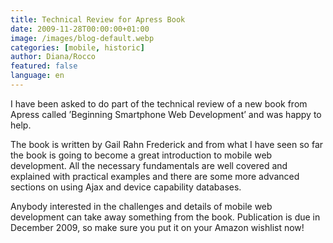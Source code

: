 ```yaml
---
title: Technical Review for Apress Book
date: 2009-11-28T00:00:00+01:00
image: /images/blog-default.webp
categories: [mobile, historic]
author: Diana/Rocco
featured: false
language: en
---
```


<div class="entry-content">
<span>I have been asked to do part of the technical review of a new book from </span>Apress<span> called ’</span>Beginning Smartphone Web Development<span>’ and was happy to help. </span>

<span>The book is written by </span>Gail Rahn Frederick and from what I have seen so far the book is going to become a great introduction to mobile web development. All the necessary fundamentals are well covered and explained with practical examples and there are some more advanced sections on using Ajax and device capability databases.



Anybody interested in the challenges and details of mobile web development can take away something from the book. Publication is due in December 2009, so make sure you put it on your Amazon wishlist now!
</div>

